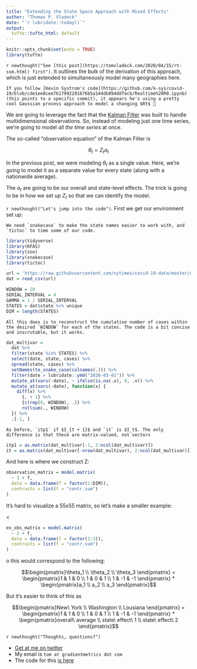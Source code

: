 ```yaml
---
title: "Extending the State Space Approach with Mixed Effects"
author: "Thomas P. Vladeck"
date: "`r lubridate::today()`"
output:
  tufte::tufte_html: default
---
```


```r
knitr::opts_chunk$set(echo = TRUE)
library(tufte)
```


`r newthought("See [this post](https://tomvladeck.com/2020/04/15/rt-ssm.html) first")`. It outlines the bulk of the derivation of this approach, which is just extended to simultaneously model many geographies here. 

```marginfigure
If you follow [Kevin Systrom's code](https://github.com/k-sys/covid-19/blob/cde1ee8cee7617992281676b5a144db894ddfecb/Realtime%20R0.ipynb) (this points to a specific commit), it appears he's using a pretty cool Gaussian process approach to model a changing $Rt$ 👏
```

We are going to leverage the fact that the [Kalman Filter](https://en.wikipedia.org/wiki/Kalman_filter) was built to handle multidimensional observations. So, instead of modeling just one time series, we're going to model _all the time series_ at once. 

The so-called "observation equation" of the Kalman Filter is

$$\theta_t = Z_t a_t$$

In the previous post, we were modeling $\theta_t$ as a single value. Here, we're going to model it as a separate value for every state (along with a nationwide average). 

The $a_t$ are going to be our overall and state-level effects. The trick is going to be in how we set up $Z_t$ so that we can identify the model. 

`r newthought("Let's jump into the code")`. First we get our environment set up:

```marginfigure
We need `snakecase` to make the state names easier to work with, and `tictoc` to time some of our code.
```

```r
library(tidyverse)
library(KFAS)
library(zoo)
library(snakecase)
library(tictoc)
```


```r
url = 'https://raw.githubusercontent.com/nytimes/covid-19-data/master/us-states.csv'
dat = read_csv(url)

WINDOW = 20
SERIAL_INTERVAL = 4
GAMMA = 1 / SERIAL_INTERVAL
STATES = dat$state %>% unique
DIM = length(STATES)
```

```marginfigure
All this does is to reconstruct the cumulative number of cases within the desired `WINDOW` for each of the states. The code is a bit concise and inscrutable, but it works. 
```

```r
dat_multivar = 
  dat %>% 
  filter(state %in% STATES) %>% 
  select(date, state, cases) %>% 
  spread(state, cases) %>% 
  setNames(to_snake_case(colnames(.))) %>% 
  filter(date > lubridate::ymd("2020-03-01")) %>% 
  mutate_at(vars(-date), ~ ifelse(is.na(.x), 0, .x)) %>% 
  mutate_at(vars(-date), function(x) {
    diff(x) %>% 
      {. + 1} %>% 
      {c(rep(0, WINDOW), .)} %>% 
      rollsum(., WINDOW) 
  }) %>% 
  .[-1, ]
```

```marginfigure
As before, `itp1` if $I_{t + 1}$ and `it` is $I_t$. The only difference is that these are matrix-valued, not vectors
```

```r
itp1 = as.matrix(dat_multivar[-1, 2:ncol(dat_multivar)])
it = as.matrix(dat_multivar[-nrow(dat_multivar), 2:ncol(dat_multivar)])
```

And here is where we construct Z: 

```r
observation_matrix = model.matrix(
  ~ 1 + f,
  data = data.frame(f = factor(1:DIM)),
  contrasts = list(f = "contr.sum")
)
```

It's hard to visualize a 55x55 matrix, so let's make a smaller example:

<
```r
ex_obs_matrix = model.matrix(
  ~ 1 + f,
  data = data.frame(f = factor(1:3)),
  contrasts = list(f = "contr.sum")
)
```


o this would correspond to the following:

$$\begin{pmatrix}\theta_1 \\ \theta_2 \\ \theta_3 \end{pmatrix} =
  \begin{pmatrix}1 & 1 & 0 \\ 1 &  0 &  1 \\ 1 & -1 & -1 \end{pmatrix} * 
  \begin{pmatrix}a_1 \\ a_2 \\ a_3 \end{pmatrix}$$
  
But it's easier to think of this as   

$$\begin{pmatrix}New\ York \\ Washington \\ Lousiana \end{pmatrix} =
  \begin{pmatrix}1 & 1 & 0 \\ 1 &  0 &  1 \\ 1 & -1 & -1 \end{pmatrix} * 
  \begin{pmatrix}overall\ average \\ state\ effect\ 1 \\ state\ effect\ 2 \end{pmatrix}$$

`r newthought("Thoughts, questions?")`

- [Get at me on twitter](www.twitter.com/tvladeck)
- My email is `tom at gradientmetrics dot com`
- The code for this [is here](https://github.com/tvladeck/covid-rt)

